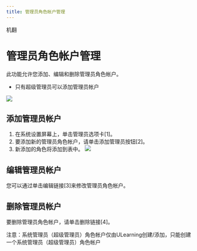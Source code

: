 ```yaml
---
title: 管理员角色帐户管理
---
```



机翻
# 管理员角色帐户管理

此功能允许您添加、编辑和删除管理员角色帐户。 
 
- 只有超级管理员可以添加管理员帐户 
 
![](/img/ulearning/admin/admin01.png)
 
## 添加管理员帐户 
1. 在系统设置屏幕上，单击管理员选项卡[1]。 
2. 要添加新的管理员角色帐户，请单击添加管理员按钮[2]。 
3. 新添加的角色将添加到表中。 
![](/img/ulearning/admin/admin02.png) 

## 编辑管理员帐户 
您可以通过单击编辑链接[3]来修改管理员角色帐户。

## 删除管理员帐户
要删除管理员角色帐户，请单击删除链接[4]。

<Callout type="info" emoji="ℹ️">
 注意：系统管理员（超级管理员）角色帐户仅由ULearning创建/添加，只能创建一个系统管理员（超级管理员）角色帐户
</Callout>
